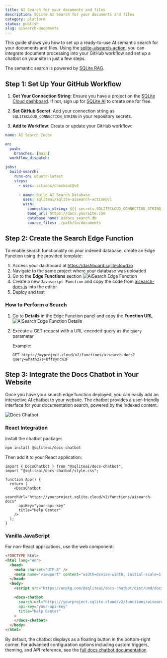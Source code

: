 ```yaml
---
title: AI Search for your documents and files
description: SQLite AI Search for your documents and files
category: platform
status: publish
slug: aisearch-documents
---
```


This guide shows you how to set up a ready-to-use AI semantic search for your documents and files.
Using the [sqlite-aisearch-action](https://github.com/sqliteai/sqlite-aisearch-action), you can integrate document processing into your GitHub workflow and set up a chatbot on your site in just a few steps.

The semantic search is powered by [SQLite RAG](https://github.com/sqliteai/sqlite-rag).

## Step 1: Set Up Your GitHub Workflow

1. **Get Your Connection String**: Ensure you have a project on the [SQLite Cloud dashboard](https://dashboard.sqlitecloud.io). If not, sign up for [SQLite AI](https://sqlite.ai) to create one for free.

2. **Set GitHub Secret**: Add your connection string as `SQLITECLOUD_CONNECTION_STRING` in your repository secrets.

3. **Add to Workflow**: Create or update your GitHub workflow:

```yaml
name: AI Search Index

on:
  push:
    branches: [main]
  workflow_dispatch:

jobs:
  build-search:
    runs-on: ubuntu-latest
    steps:
      - uses: actions/checkout@v4
      
      - name: Build AI Search Database
        uses: sqliteai/sqlite-aisearch-action@v1
        with:
          connection_string: ${{ secrets.SQLITECLOUD_CONNECTION_STRING }}
          base_url: https://docs.yoursite.com
          database_name: aidocs_search.db
          source_files: ./path/to/documents
```

## Step 2: Create the Search Edge Function

To enable search functionality on your indexed database, create an Edge Function using the provided template:

1. Access your dashboard at https://dashboard.sqlitecloud.io
2. Navigate to the same project where your database was uploaded
3. Go to the **Edge Functions** section
![AISearch Edge Function](@docs-website-assets/aisearch-docs/edgefn_aisearch.png)
4. Create a new `Javascript Function` and copy the code from [aisearch-docs.js](https://github.com/sqliteai/sqlite-aisearch-action/blob/main/search_edge_function_template/aisearch-docs.js) into the editor
5. Deploy and test

### How to Perform a Search

1. Go to **Details** in the Edge Function panel and copy the **Function URL**
![AISearch Edge Function Details](@docs-website-assets/aisearch-docs/edgefn_aisearch_details.png)
2. Execute a GET request with a URL-encoded query as the `query` parameter

    Example:
    ```
    GET https://myproject.cloud/v2/functions/aisearch-docs?query=what%27s+Offsync%3F
    ```

## Step 3: Integrate the Docs Chatbot in Your Website

Once you have your search edge function deployed, you can easily add an interactive AI chatbot to your website. The chatbot provides a user-friendly interface for your documentation search, powered by the indexed content.

![Docs Chatbot](@docs-website-assets/aisearch-docs/docs_chatbot.png)

### React Integration

Install the chatbot package:

```bash
npm install @sqliteai/docs-chatbot
```

Then add it to your React application:

```tsx
import { DocsChatbot } from "@sqliteai/docs-chatbot";
import "@sqliteai/docs-chatbot/style.css";

function App() {
  return (
    <DocsChatbot
      searchUrl="https://yourproject.sqlite.cloud/v2/functions/aisearch-docs"
      apiKey="your-api-key"
      title="Help Center"
    />
  );
}
```

### Vanilla JavaScript

For non-React applications, use the web component:

```html
<!DOCTYPE html>
<html lang="en">
  <head>
    <meta charset="UTF-8" />
    <meta name="viewport" content="width=device-width, initial-scale=1.0" />
  </head>
  <body>
    <script src="https://unpkg.com/@sqliteai/docs-chatbot/dist/umd/docs-chatbot.min.js"></script>

    <docs-chatbot
      search-url="https://yourproject.sqlite.cloud/v2/functions/aisearch-docs"
      api-key="your-api-key"
      title="Help Center"
    >
    </docs-chatbot>
  </body>
</html>
```

By default, the chatbot displays as a floating button in the bottom-right corner.
For advanced configuration options including custom triggers, theming, and API reference, see the [full docs chatbot documentation](https://github.com/sqliteai/docs-chatbot).
